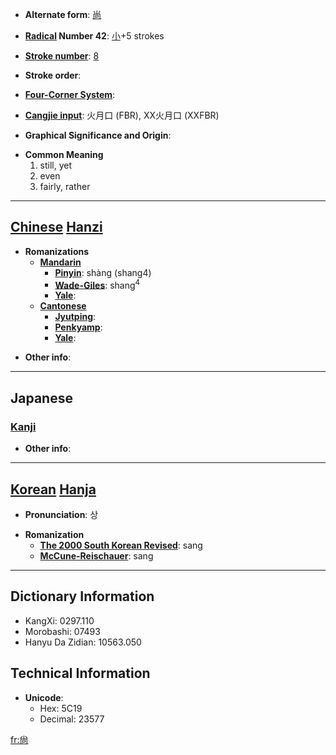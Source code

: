 * '''Alternate form''': [[尚]]

* '''[[Wiktionary:Chinese radical index| Radical]] Number 42''': [[Wiktionary:Chinese radical index 小|小]]+5 strokes

* '''[[Wiktionary:Chinese total strokes index|Stroke number]]''': [[Wiktionary:Chinese total strokes index 8|8]]

* '''Stroke order''': 

* '''[[Wiktionary:Chinese four corner index|Four-Corner System]]''': 

* '''[[Wiktionary:Chinese Cangjie index|Cangjie input]]''': 火月口 (FBR), XX火月口 (XXFBR)

* '''Graphical Significance and Origin''': 

* '''Common Meaning'''
*#still, yet
*# even
*# fairly, rather


----

== [[Chinese]] [[Hanzi]] ==

* '''Romanizations'''
** '''[[Mandarin]]'''
*** '''[[Pinyin]]''': shàng (shang4)
*** '''[[Wade-Giles]]''': shang<sup>4</sup>
*** '''[[Yale]]''': 
** '''[[Cantonese]]'''
*** '''[[Jyutping]]''':
*** '''[[Penkyamp]]''': 
*** '''[[Yale]]''': 

* '''Other info''': 

----

==Japanese==
===[[Kanji]]===
{{kanji|on readings=[[しょう]] (shō)|kun readings=}}

* '''Other info''':  

----

== [[Korean]] [[Hanja]] ==

* '''Pronunciation''': 상

* '''Romanization'''
** '''[[The 2000 South Korean Revised Romanization|The 2000 South Korean Revised]]''': sang
** '''[[McCune-Reischauer]]''': sang

----

== Dictionary Information ==

* KangXi: 0297.110
* Morobashi: 07493
* Hanyu Da Zidian: 10563.050

== Technical Information ==

* '''Unicode''':
** Hex: 5C19
** Decimal: 23577

[[fr:尙]]